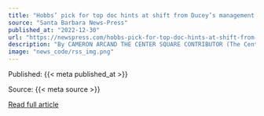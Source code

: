 ```yaml
---
title: "Hobbs’ pick for top doc hints at shift from Ducey’s management of COVID pandemic"
source: "Santa Barbara News-Press"
published_at: "2022-12-30"
url: "https://newspress.com/hobbs-pick-for-top-doc-hints-at-shift-from-duceys-management-of-covid-pandemic/?utm_source=rss&utm_medium=rss&utm_campaign=hobbs-pick-for-top-doc-hints-at-shift-from-duceys-management-of-covid-pandemic"
description: "By CAMERON ARCAND THE CENTER SQUARE CONTRIBUTOR (The Center Square) – Gov.-Elect Katie Hobbs&#8217; selection of&#8230;The post Hobbs&#8217; pick for top doc hints at shift from Ducey&#8217;s management of COVID pandemic appeared first on Santa Barbara News-Press."
image: "news_code/rss_img.png"
---
```



  Published: {{< meta published_at >}}
  

  Source: {{< meta source >}}
  

  [Read full article]({{< meta url >}})
  

